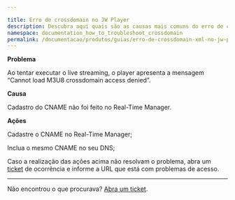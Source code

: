 ```yaml
---

title: Erro de crossdomain no JW Player    
description: Descubra aqui quais são as causas mais comuns do erro de crossdomain no JW Player e as ações mais indicadas para ficar ligado.
namespace: documentation_how_to_troubleshoot_crossdomain
permalink: /documentacao/produtos/guias/erro-de-crossdomain-xml-no-jw-player/
---
```


**Problema**

Ao tentar executar o live streaming, o player apresenta a mensagem “Cannot load M3U8 crossdomain access denied”.

**Causa**

Cadastro do CNAME não foi feito no Real-Time Manager.

**Ações**

Cadastre o CNAME no Real-Time Manager;

Inclua o mesmo CNAME no seu DNS;

Caso a realização das ações acima não resolvam o problema, abra um [ticket](https://tickets.azion.com/) de ocorrência e informe a URL que está com problemas de acesso.

---

Não encontrou o que procurava? [Abra um ticket](https://tickets.azion.com/pt-BR/support/login/).
